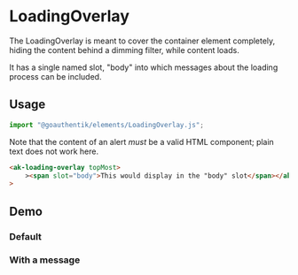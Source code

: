 

<Meta of={LoadingOverlayStories} />

# LoadingOverlay

The LoadingOverlay is meant to cover the container element completely, hiding the content behind a
dimming filter, while content loads.

It has a single named slot, "body" into which messages about the loading process can be included.

## Usage

```Typescript
import "@goauthentik/elements/LoadingOverlay.js";
```

Note that the content of an alert _must_ be a valid HTML component; plain text does not work here.

```html
<ak-loading-overlay topMost>
    ><span slot="body">This would display in the "body" slot</span></ak-loading-overlay
>
```

## Demo

### Default

<Story of={LoadingOverlayStories.DefaultStory} />

### With a message

<Story of={LoadingOverlayStories.WithAMessage} />
